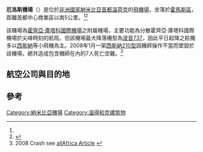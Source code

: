 {{Infobox airport
| name         = 厄洛斯機場<br>Eros Airport
| nativename   = 溫荷克厄洛斯機場<br>Windhoek Eros Airport
| IATA         = ERS
| ICAO         = FYWE
<center>{{Location map|Namibia|width=200|float=center|caption=
 |mark=Airplane silhouette.svg|marksize=10|label=ERS|position=bottom
 |lat_deg=22|lat_min=36|lat_sec=44|lat_dir=S|lon_deg=017|lon_min=04|lon_sec=50|lon_dir=E
}}<small>機場在納米比亞的位置</small></center>
| type         = 民用
| owner-oper   = 納米比亞機場公司<ref>{{Cite web |url=http://www.airports.com.na/airport_info.php |title=Namibia Airports Company: Airport Information |accessdate=2012-07-30 |archive-date=2012-07-30 |archive-url=https://archive.is/20120730101144/www.airports.com.na/airport_info.php |dead-url=yes }}</ref>
| city-served  = {{NAM}} [[溫荷克|溫荷克]]
| location     = {{NAM}} [[溫荷克|溫荷克]]
| elevation-f  = 5,575
| elevation-m  = 1,699
| coordinates  = {{coord|22|36|44|S|017|04|50|E|region:NA_type:airport}}
| website      = 
| metric-rwy   = y
| r1-number    = 01/19
| r1-length-m  = 2,229
| r1-length-f  = 7,313
| r1-surface   = 瀝青
| stat-year    = 
| stat1-header = 
| stat1-data   = 
| stat2-header = 
| stat2-data   = 
| footnotes    = 資料來源：納米比亞機場公司<ref name="NAC">{{cite web |url=http://www.airports.com.na/eros.php |title=Eros Airport |publisher=Namibia Airports Company, Ltd |archiveurl=https://archive.is/20120904002500/http://www.airports.com.na/eros.php |archivedate=2012-09-04 |deadurl=yes |accessdate=2013-04-06 }}</ref> DAFIF<ref name="WAD">[http://www.worldaerodata.com/wad.cgi?airport=FYWE Airport information for FYWE] {{Wayback|url=http://www.worldaerodata.com/wad.cgi?airport=FYWE |date=20160304065537 }} from DAFIF (effective October 2006)</ref><ref name="GCM">{{GCM|ERS|source=DAFIF}}</ref>
}}

'''厄洛斯機場'''（{{airport codes|ERS|FYWE}}）是位於[[非洲國家|非洲國家]][[納米比亞|納米比亞]][[首都|首都]][[溫荷克|溫荷克]]的[[飛機場|飛機場]]，坐落於[[霍馬斯區|霍馬斯區]]，距離首都中心商業區以南5公里。<ref name="NAC" /><ref>{{cite web | url = http://www.wikimapia.org/#lat=-22.5797785&lon=17.0799637&z=13&l=0&m=h&gz=0;170794487;-226060875;29182;450136;0;0 | title = Distance from Windheok to Eros Airport | work = [[WikiMapia|WikiMapia]] | accessdate = 18 Feb 2010 | archive-date = 2018-12-25 | archive-url = https://web.archive.org/web/20181225091439/http://www.wikimapia.org/#lat=-22.5797785&lon=17.0799637&z=13&l=0&m=h&gz=0;170794487;-226060875;29182;450136;0;0 | dead-url = no }}</ref>

該機場為[[霍齊亞·庫塔科國際機場|霍齊亞·庫塔科國際機場]]之附屬機場，主要功能為分散霍齊亞·庫塔科國際機場於尖峰時刻的航班。但該機場最大降落機型為[[波音737|波音737]]，因此平日起降之航機多以[[西斯納|西斯納]]等小飛機為主。2008年1月一架[[西斯納|西斯納210型]]因機師操作不當而墜毀於該機場，總共造成包含機師在內的7人死亡空難。<ref>2008 Crash see [http://allafrica.com/stories/200810310714.html allAfrica Article] {{Wayback|url=http://allafrica.com/stories/200810310714.html |date=20121006092255 }}</ref>

==航空公司與目的地==
{{Airport-dest-list
|{{flagicon|NAM}} [[納米比亞航空|納米比亞航空]]|卡蒂瑪穆利洛、翁丹瓜、鯨灣港
}}

==參考==
{{REFLIST}}

{{機場小作品}}
{{Namibia-stub}}

[[Category:納米比亞機場|Category:納米比亞機場]]
[[Category:温得和克建筑物|Category:温得和克建筑物]]